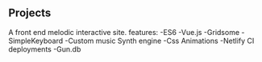 ## Projects

<ProjectCard title="Tone Poems" link="https://tonepoems.falsesoap.com/" bg="linear-gradient(to right, #D4145A 0%, #FBB03B 100%)">
A front end melodic interactive site.
features:
-ES6
-Vue.js
-Gridsome
-SimpleKeyboard
-Custom music Synth engine
-Css Animations
-Netlify CI deployments
-Gun.db
</ProjectCard>
